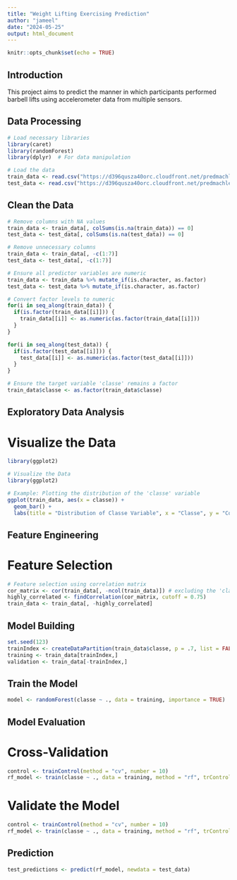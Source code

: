 ```yaml
---
title: "Weight Lifting Exercising Prediction"
author: "jameel"
date: "2024-05-25"
output: html_document
---
```


```r
knitr::opts_chunk$set(echo = TRUE)
```

## Introduction

This project aims to predict the manner in which participants performed barbell lifts using accelerometer data from multiple sensors.

## Data Processing


```r
# Load necessary libraries
library(caret)
library(randomForest)
library(dplyr)  # For data manipulation

# Load the data
train_data <- read.csv("https://d396qusza40orc.cloudfront.net/predmachlearn/pml-training.csv", na.strings = c("NA", ""))
test_data <- read.csv("https://d396qusza40orc.cloudfront.net/predmachlearn/pml-testing.csv", na.strings = c("NA", ""))
```

## Clean the Data


```r
# Remove columns with NA values
train_data <- train_data[, colSums(is.na(train_data)) == 0]
test_data <- test_data[, colSums(is.na(test_data)) == 0]

# Remove unnecessary columns
train_data <- train_data[, -c(1:7)]
test_data <- test_data[, -c(1:7)]

# Ensure all predictor variables are numeric
train_data <- train_data %>% mutate_if(is.character, as.factor)
test_data <- test_data %>% mutate_if(is.character, as.factor)

# Convert factor levels to numeric
for(i in seq_along(train_data)) {
  if(is.factor(train_data[[i]])) {
    train_data[[i]] <- as.numeric(as.factor(train_data[[i]]))
  }
}

for(i in seq_along(test_data)) {
  if(is.factor(test_data[[i]])) {
    test_data[[i]] <- as.numeric(as.factor(test_data[[i]]))
  }
}

# Ensure the target variable 'classe' remains a factor
train_data$classe <- as.factor(train_data$classe)
```

## Exploratory Data Analysis
# Visualize the Data

```r

library(ggplot2)

# Visualize the Data
library(ggplot2)

# Example: Plotting the distribution of the 'classe' variable
ggplot(train_data, aes(x = classe)) +
  geom_bar() +
  labs(title = "Distribution of Classe Variable", x = "Classe", y = "Count")
```


## Feature Engineering
# Feature Selection

```r
# Feature selection using correlation matrix
cor_matrix <- cor(train_data[, -ncol(train_data)]) # excluding the 'classe' column
highly_correlated <- findCorrelation(cor_matrix, cutoff = 0.75)
train_data <- train_data[, -highly_correlated]
```

## Model Building

```r
set.seed(123)
trainIndex <- createDataPartition(train_data$classe, p = .7, list = FALSE)
training <- train_data[trainIndex,]
validation <- train_data[-trainIndex,]
```

## Train the Model

```r
model <- randomForest(classe ~ ., data = training, importance = TRUE)
```


## Model Evaluation
# Cross-Validation
```r
control <- trainControl(method = "cv", number = 10)
rf_model <- train(classe ~ ., data = training, method = "rf", trControl = control)
```



# Validate the Model
```r
control <- trainControl(method = "cv", number = 10)
rf_model <- train(classe ~ ., data = training, method = "rf", trControl = control)
```


## Prediction
```r
test_predictions <- predict(rf_model, newdata = test_data)
```














